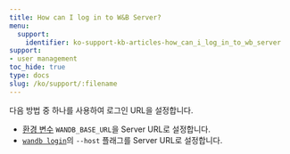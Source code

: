 ```yaml
---
title: How can I log in to W&B Server?
menu:
  support:
    identifier: ko-support-kb-articles-how_can_i_log_in_to_wb_server
support:
- user management
toc_hide: true
type: docs
slug: /ko/support/:filename
---
```


다음 방법 중 하나를 사용하여 로그인 URL을 설정합니다.

- [환경 변수](/ko/guides/track/environment-variables/) `WANDB_BASE_URL`을 Server URL로 설정합니다.
- [`wandb login`](/ko/ref/cli/wandb-login)의 `--host` 플래그를 Server URL로 설정합니다.
